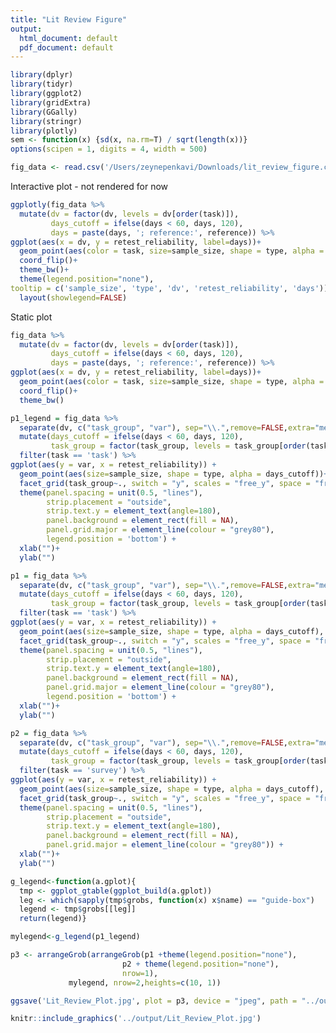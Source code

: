 ```yaml
---
title: "Lit Review Figure"
output:
  html_document: default
  pdf_document: default
---
```


```r
library(dplyr)
library(tidyr)
library(ggplot2)
library(gridExtra)
library(GGally)
library(stringr)
library(plotly)
sem <- function(x) {sd(x, na.rm=T) / sqrt(length(x))}
options(scipen = 1, digits = 4, width = 500)
```

```r
fig_data <- read.csv('/Users/zeynepenkavi/Downloads/lit_review_figure.csv')
```

Interactive plot - not rendered for now

```r
ggplotly(fig_data %>%
  mutate(dv = factor(dv, levels = dv[order(task)]),
         days_cutoff = ifelse(days < 60, days, 120),
         days = paste(days, '; reference:', reference)) %>%
ggplot(aes(x = dv, y = retest_reliability, label=days))+
  geom_point(aes(color = task, size=sample_size, shape = type, alpha = days_cutoff))+
  coord_flip()+
  theme_bw()+
  theme(legend.position="none"),
tooltip = c('sample_size', 'type', 'dv', 'retest_reliability', 'days')) %>%
  layout(showlegend=FALSE)
```

Static plot

```r
fig_data %>%
  mutate(dv = factor(dv, levels = dv[order(task)]),
         days_cutoff = ifelse(days < 60, days, 120),
         days = paste(days, '; reference:', reference)) %>%
ggplot(aes(x = dv, y = retest_reliability, label=days))+
  geom_point(aes(color = task, size=sample_size, shape = type, alpha = days_cutoff))+
  coord_flip()+
  theme_bw()
```

```r
p1_legend = fig_data %>%
  separate(dv, c("task_group", "var"), sep="\\.",remove=FALSE,extra="merge") %>%
  mutate(days_cutoff = ifelse(days < 60, days, 120),
         task_group = factor(task_group, levels = task_group[order(task)])) %>%
  filter(task == 'task') %>%
ggplot(aes(y = var, x = retest_reliability)) + 
  geom_point(aes(size=sample_size, shape = type, alpha = days_cutoff))+
  facet_grid(task_group~., switch = "y", scales = "free_y", space = "free_y") +
  theme(panel.spacing = unit(0.5, "lines"), 
        strip.placement = "outside",
        strip.text.y = element_text(angle=180),
        panel.background = element_rect(fill = NA),
        panel.grid.major = element_line(colour = "grey80"),
        legend.position = 'bottom') + 
  xlab("")+
  ylab("")

p1 = fig_data %>%
  separate(dv, c("task_group", "var"), sep="\\.",remove=FALSE,extra="merge") %>%
  mutate(days_cutoff = ifelse(days < 60, days, 120),
         task_group = factor(task_group, levels = task_group[order(task)])) %>%
  filter(task == 'task') %>%
ggplot(aes(y = var, x = retest_reliability)) + 
  geom_point(aes(size=sample_size, shape = type, alpha = days_cutoff), color='#00BFC4')+
  facet_grid(task_group~., switch = "y", scales = "free_y", space = "free_y") +
  theme(panel.spacing = unit(0.5, "lines"), 
        strip.placement = "outside",
        strip.text.y = element_text(angle=180),
        panel.background = element_rect(fill = NA),
        panel.grid.major = element_line(colour = "grey80"),
        legend.position = 'bottom') + 
  xlab("")+
  ylab("")

p2 = fig_data %>%
  separate(dv, c("task_group", "var"), sep="\\.",remove=FALSE,extra="merge") %>%
  mutate(days_cutoff = ifelse(days < 60, days, 120),
         task_group = factor(task_group, levels = task_group[order(task)])) %>%
  filter(task == 'survey') %>%
ggplot(aes(y = var, x = retest_reliability)) + 
  geom_point(aes(size=sample_size, shape = type, alpha = days_cutoff), color = '#F8766D')+
  facet_grid(task_group~., switch = "y", scales = "free_y", space = "free_y") +
  theme(panel.spacing = unit(0.5, "lines"), 
        strip.placement = "outside",
        strip.text.y = element_text(angle=180),
        panel.background = element_rect(fill = NA),
        panel.grid.major = element_line(colour = "grey80")) + 
  xlab("")+
  ylab("")

g_legend<-function(a.gplot){
  tmp <- ggplot_gtable(ggplot_build(a.gplot))
  leg <- which(sapply(tmp$grobs, function(x) x$name) == "guide-box")
  legend <- tmp$grobs[[leg]]
  return(legend)}

mylegend<-g_legend(p1_legend)

p3 <- arrangeGrob(arrangeGrob(p1 +theme(legend.position="none"),
                         p2 + theme(legend.position="none"),
                         nrow=1),
             mylegend, nrow=2,heights=c(10, 1))

ggsave('Lit_Review_Plot.jpg', plot = p3, device = "jpeg", path = "../output/", width = 24, height = 20, units = "in")
```

```r
knitr::include_graphics('../output/Lit_Review_Plot.jpg')
```
